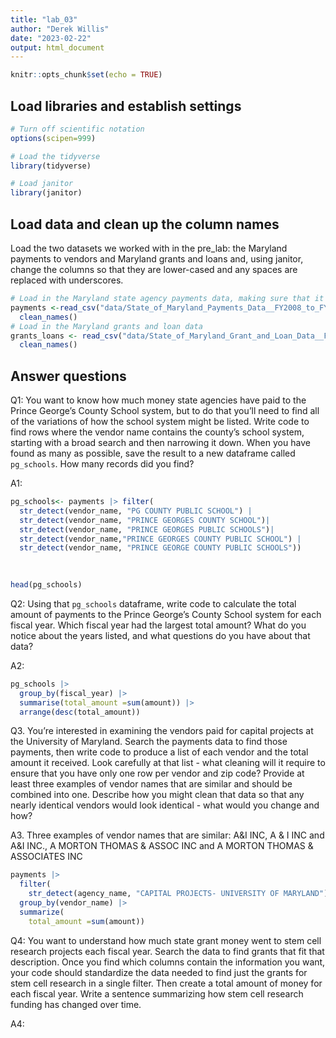 ```yaml
---
title: "lab_03"
author: "Derek Willis"
date: "2023-02-22"
output: html_document
---
```


```r
knitr::opts_chunk$set(echo = TRUE)
```

## Load libraries and establish settings

```r
# Turn off scientific notation
options(scipen=999)

# Load the tidyverse
library(tidyverse)

# Load janitor
library(janitor)
```

## Load data and clean up the column names

Load the two datasets we worked with in the pre_lab: the Maryland payments to vendors and Maryland grants and loans and, using janitor, change the columns so that they are lower-cased and any spaces are replaced with underscores.

```r
# Load in the Maryland state agency payments data, making sure that it correctly sets the datatypes using all of the rows
payments <-read_csv("data/State_of_Maryland_Payments_Data__FY2008_to_FY2024.csv") |>
  clean_names()
# Load in the Maryland grants and loan data
grants_loans <- read_csv("data/State_of_Maryland_Grant_and_Loan_Data__FY2009_to_FY2022.csv") |>
  clean_names()
```

## Answer questions

Q1: You want to know how much money state agencies have paid to the Prince George's County School system, but to do that you'll need to find all of the variations of how the school system might be listed. Write code to find rows where the vendor name contains the county's school system, starting with a broad search and then narrowing it down. When you have found as many as possible, save the result to a new dataframe called `pg_schools`. How many records did you find?

A1:

```r
pg_schools<- payments |> filter(
  str_detect(vendor_name, "PG COUNTY PUBLIC SCHOOL") |
  str_detect(vendor_name, "PRINCE GEORGES COUNTY SCHOOL")|
  str_detect(vendor_name, "PRINCE GEORGES PUBLIC SCHOOLS")|
  str_detect(vendor_name,"PRINCE GEORGES COUNTY PUBLIC SCHOOL") |
  str_detect(vendor_name, "PRINCE GEORGE COUNTY PUBLIC SCHOOLS"))
  
 

head(pg_schools)
```

Q2: Using that `pg_schools` dataframe, write code to calculate the total amount of payments to the Prince George's County School system for each fiscal year. Which fiscal year had the largest total amount? What do you notice about the years listed, and what questions do you have about that data?

A2:

```r
pg_schools |>
  group_by(fiscal_year) |>
  summarise(total_amount =sum(amount)) |>
  arrange(desc(total_amount))
```

Q3. You're interested in examining the vendors paid for capital projects at the University of Maryland. Search the payments data to find those payments, then write code to produce a list of each vendor and the total amount it received. Look carefully at that list - what cleaning will it require to ensure that you have only one row per vendor and zip code? Provide at least three examples of vendor names that are similar and should be combined into one. Describe how you might clean that data so that any nearly identical vendors would look identical - what would you change and how?

A3. Three examples of vendor names that are similar: A&I INC, A & I INC and A&I INC., A MORTON THOMAS & ASSOC INC and A MORTON THOMAS & ASSOCIATES INC

```r
payments |>
  filter(
    str_detect(agency_name, "CAPITAL PROJECTS- UNIVERSITY OF MARYLAND")) |>
  group_by(vendor_name) |>
  summarize(
    total_amount =sum(amount))
```

Q4: You want to understand how much state grant money went to stem cell research projects each fiscal year. Search the data to find grants that fit that description. Once you find which columns contain the information you want, your code should standardize the data needed to find just the grants for stem cell research in a single filter. Then create a total amount of money for each fiscal year. Write a sentence summarizing how stem cell research funding has changed over time.

A4:

```r
```
